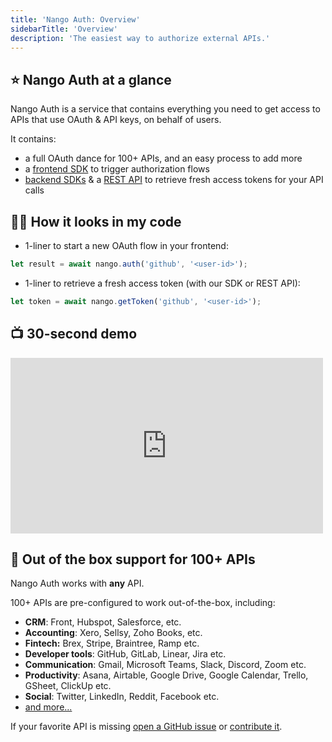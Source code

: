 ```yaml
---
title: 'Nango Auth: Overview'
sidebarTitle: 'Overview'
description: 'The easiest way to authorize external APIs.'
---
```


## ⭐ Nango Auth at a glance

Nango Auth is a service that contains everything you need to get access to APIs that use OAuth & API keys, on behalf of users.

It contains:

-   a full OAuth dance for 100+ APIs, and an easy process to add more
-   a [frontend SDK](/sdks/frontend) to trigger authorization flows
-   [backend SDKs](/sdks) & a [REST API](api) to retrieve fresh access tokens for your API calls

## 👩‍💻 How it looks in my code

-   1-liner to start a new OAuth flow in your frontend:

```ts
let result = await nango.auth('github', '<user-id>');
```

-   1-liner to retrieve a fresh access token (with our SDK or REST API):

```ts
let token = await nango.getToken('github', '<user-id>');
```

## 📺 30-second demo

<iframe
    width="500"
    height="281"
    src="https://www.youtube.com/embed/BK15QI-jWi0"
    title="Nango OAuth Demo"
    frameborder="0"
    allow="accelerometer; autoplay; clipboard-write; encrypted-media; gyroscope; picture-in-picture; web-share"
    allowfullscreen
></iframe>

## 👾 Out of the box support for 100+ APIs

Nango Auth works with **any** API.

100+ APIs are pre-configured to work out-of-the-box, including:

-   **CRM**: Front, Hubspot, Salesforce, etc.
-   **Accounting**: Xero, Sellsy, Zoho Books, etc.
-   **Fintech:** Brex, Stripe, Braintree, Ramp etc.
-   **Developer tools**: GitHub, GitLab, Linear, Jira etc.
-   **Communication**: Gmail, Microsoft Teams, Slack, Discord, Zoom etc.
-   **Productivity**: Asana, Airtable, Google Drive, Google Calendar, Trello,
    GSheet, ClickUp etc.
-   **Social**: Twitter, LinkedIn, Reddit, Facebook etc.
-   [and more...](https://nango.dev/integrations)

If your favorite API is missing
[open a GitHub issue](https://github.com/NangoHQ/nango/issues/new) or
[contribute it](/contribute).

